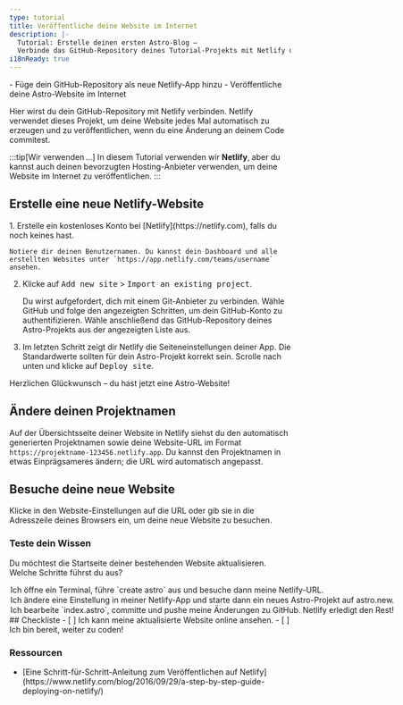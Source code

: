 ```yaml
---
type: tutorial
title: Veröffentliche deine Website im Internet
description: |-
  Tutorial: Erstelle deinen ersten Astro-Blog —
  Verbinde das GitHub-Repository deines Tutorial-Projekts mit Netlify und veröffentliche deine Website im Internet
i18nReady: true
---
```



<PreCheck>
  - Füge dein GitHub-Repository als neue Netlify-App hinzu
  - Veröffentliche deine Astro-Website im Internet
</PreCheck>

Hier wirst du dein GitHub-Repository mit Netlify verbinden. Netlify verwendet dieses Projekt, um deine Website jedes Mal automatisch zu erzeugen und zu veröffentlichen, wenn du eine Änderung an deinem Code commitest. 

:::tip[Wir verwenden …]
In diesem Tutorial verwenden wir **Netlify**, aber du kannst auch deinen bevorzugten Hosting-Anbieter verwenden, um deine Website im Internet zu veröffentlichen.
:::

## Erstelle eine neue Netlify-Website

<Steps>
1. Erstelle ein kostenloses Konto bei [Netlify](https://netlify.com), falls du noch keines hast.

    Notiere dir deinen Benutzernamen. Du kannst dein Dashboard und alle erstellten Websites unter `https://app.netlify.com/teams/username` ansehen.

2. Klicke auf <kbd>Add new site</kbd> > <kbd>Import an existing project</kbd>.

    Du wirst aufgefordert, dich mit einem Git-Anbieter zu verbinden. Wähle GitHub und folge den angezeigten Schritten, um dein GitHub-Konto zu authentifizieren. Wähle anschließend das GitHub-Repository deines Astro-Projekts aus der angezeigten Liste aus.

3. Im letzten Schritt zeigt dir Netlify die Seiteneinstellungen deiner App. Die Standardwerte sollten für dein Astro-Projekt korrekt sein. Scrolle nach unten und klicke auf <kbd>Deploy site</kbd>.
</Steps>

Herzlichen Glückwunsch – du hast jetzt eine Astro-Website!

## Ändere deinen Projektnamen

Auf der Übersichtsseite deiner Website in Netlify siehst du den automatisch generierten Projektnamen sowie deine Website-URL im Format `https://projektname-123456.netlify.app`. Du kannst den Projektnamen in etwas Einprägsameres ändern; die URL wird automatisch angepasst.

## Besuche deine neue Website

Klicke in den Website-Einstellungen auf die URL oder gib sie in die Adresszeile deines Browsers ein, um deine neue Website zu besuchen.

<Box icon="question-mark">

### Teste dein Wissen

Du möchtest die Startseite deiner bestehenden Website aktualisieren. Welche Schritte führst du aus?

  <MultipleChoice>
    <Option>
      Ich öffne ein Terminal, führe `create astro` aus und besuche dann meine Netlify-URL.
    </Option>
    <Option>
      Ich ändere eine Einstellung in meiner Netlify-App und starte dann ein neues Astro-Projekt auf astro.new.
    </Option>
    <Option isCorrect>
      Ich bearbeite `index.astro`, committe und pushe meine Änderungen zu GitHub. Netlify erledigt den Rest!
    </Option>
  </MultipleChoice>
</Box>

<Box icon="check-list">
## Checkliste

<Checklist>
- [ ] Ich kann meine aktualisierte Website online ansehen.
- [ ] Ich bin bereit, weiter zu coden!
</Checklist>
</Box>

### Ressourcen

- <p>[Eine Schritt-für-Schritt-Anleitung zum Veröffentlichen auf Netlify](https://www.netlify.com/blog/2016/09/29/a-step-by-step-guide-deploying-on-netlify/) <Badge class="neutral-badge" text="external" /></p>
